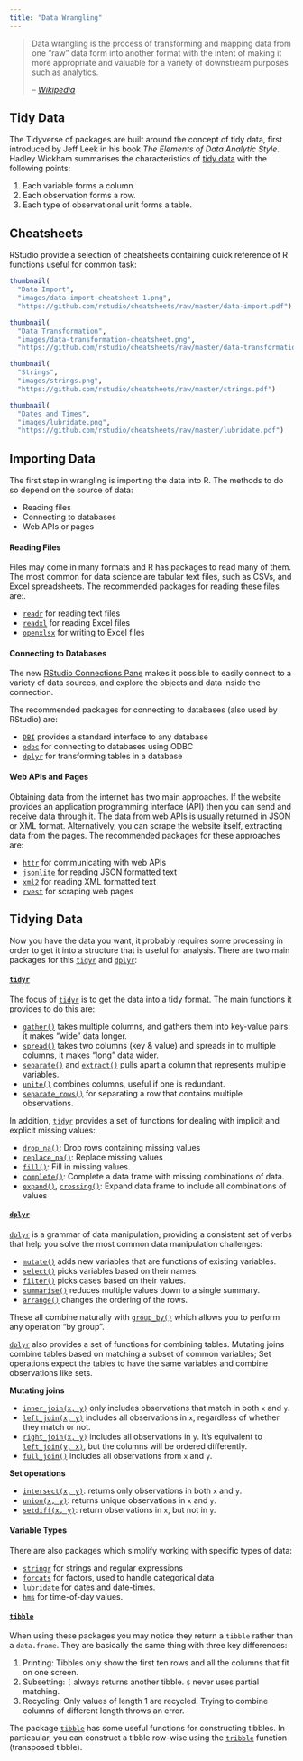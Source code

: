 ```yaml
---
title: "Data Wrangling"
---
```


> Data wrangling is the process of transforming and mapping data from one "raw" data form 
> into another format with the intent of making it more appropriate and valuable for a 
> variety of downstream purposes such as analytics.
>
> -- [_Wikipedia_](https://en.wikipedia.org/wiki/Data_wrangling)


## Tidy Data

The Tidyverse of packages are built around the concept of tidy data, first introduced by 
Jeff Leek in his book _The Elements of Data Analytic Style_. Hadley Wickham summarises the 
characteristics of [tidy data](http://tidyr.tidyverse.org/articles/tidy-data.html) with 
the following points:

 1. Each variable forms a column.
 2. Each observation forms a row.
 3. Each type of observational unit forms a table.


## Cheatsheets

RStudio provide a selection of cheatsheets containing quick reference of R functions 
useful for common task:

```r
thumbnail(
  "Data Import", 
  "images/data-import-cheatsheet-1.png",
  "https://github.com/rstudio/cheatsheets/raw/master/data-import.pdf")

thumbnail(
  "Data Transformation", 
  "images/data-transformation-cheatsheet.png",
  "https://github.com/rstudio/cheatsheets/raw/master/data-transformation.pdf")

thumbnail(
  "Strings", 
  "images/strings.png",
  "https://github.com/rstudio/cheatsheets/raw/master/strings.pdf")

thumbnail(
  "Dates and Times", 
  "images/lubridate.png",
  "https://github.com/rstudio/cheatsheets/raw/master/lubridate.pdf")
```


## Importing Data

The first step in wrangling is importing the data into R. The methods to do so depend on the 
source of data:

 - Reading files
 - Connecting to databases
 - Web APIs or pages


#### Reading Files

Files may come in many formats and R has packages to read many of them. The most common 
for data science are tabular text files, such as CSVs, and Excel spreadsheets. The 
recommended packages for reading these files are:.

 - [`readr`](http://readr.tidyverse.org/) for reading text files
 - [`readxl`](http://readxl.tidyverse.org/) for reading Excel files
 - [`openxlsx`](https://www.rdocumentation.org/packages/openxlsx/) for writing to Excel 
   files


#### Connecting to Databases

The new [RStudio Connections Pane](https://db.rstudio.com/) makes it possible to easily
connect to a variety of data sources, and explore the objects and data inside the 
connection.

The recommended packages for connecting to databases (also used by RStudio) are:

 - [`DBI`](https://db.rstudio.com/DBI) provides a standard interface to any database
 - [`odbc`](https://db.rstudio.com/odbc/) for connecting to databases using ODBC
 - [`dplyr`](https://db.rstudio.com/dplyr/) for transforming tables in a database


#### Web APIs and Pages

Obtaining data from the internet has two main approaches. If the website provides an
application programming interface (API) then you can send and receive data through it.
The data from web APIs is usually returned in JSON or XML format. Alternatively, you can
scrape the website itself, extracting data from the pages. The recommended packages for 
these approaches are:

 - [`httr`](http://httr.r-lib.org/) for communicating with web APIs
 - [`jsonlite`](https://www.rdocumentation.org/packages/jsonlite) for reading JSON 
   formatted text
 - [`xml2`](https://www.rdocumentation.org/packages/xml2) for reading XML formatted text
 - [`rvest`](https://www.rdocumentation.org/packages/rvest) for scraping 
   web pages


## Tidying Data

Now you have the data you want, it probably requires some processing in order to get it
into a structure that is useful for analysis. There are two main packages for this 
[`tidyr`](http://tidyr.tidyverse.org) and [`dplyr`](http://dplyr.tidyverse.org):


#### [`tidyr`](http://tidyr.tidyverse.org)

The focus of [`tidyr`](http://tidyr.tidyverse.org) is to get the data into a tidy format. 
The main functions it provides to do this are:

 - [`gather()`](http://tidyr.tidyverse.org/reference/gather.html) takes multiple columns, 
   and gathers them into key-value pairs: it makes "wide" data longer.
 - [`spread()`](http://tidyr.tidyverse.org/reference/spread.html) takes two columns (key 
   & value) and spreads in to multiple columns, it makes "long" data wider.
 - [`separate()`](http://tidyr.tidyverse.org/reference/separate.html) and 
   [`extract()`](http://tidyr.tidyverse.org/reference/extract.html) pulls apart a column 
   that represents multiple variables.
 - [`unite()`](http://tidyr.tidyverse.org/reference/unite.html) combines columns, useful 
   if one is redundant.
 - [`separate_rows()`](http://tidyr.tidyverse.org/reference/gather.html) for separating 
   a row that contains multiple observations.

In addition, [`tidyr`](http://tidyr.tidyverse.org) provides a set of functions for dealing
with implicit and explicit missing values:

 - [`drop_na()`](http://tidyr.tidyverse.org/reference/drop_na.html): Drop rows containing
   missing values
 - [`replace_na()`](http://tidyr.tidyverse.org/reference/replace_na.html): Replace missing
   values
 - [`fill()`](http://tidyr.tidyverse.org/reference/fill.html): Fill in missing values.
 - [`complete()`](http://tidyr.tidyverse.org/reference/complete.html): Complete a data frame
   with missing combinations of data.
 - [`expand()`](http://tidyr.tidyverse.org/reference/expand.html), 
   [`crossing()`](http://tidyr.tidyverse.org/reference/expand.html): Expand data frame to
   include all combinations of values


#### [`dplyr`](http://dplyr.tidyverse.org)

[`dplyr`](http://dplyr.tidyverse.org) is a grammar of data manipulation, providing a
consistent set of verbs that help you solve the most common data manipulation challenges:

 - [`mutate()`](http://dplyr.tidyverse.org/reference/mutate.html) adds new variables that 
   are functions of existing variables.
 - [`select()`](http://dplyr.tidyverse.org/reference/select.html) picks variables based on
   their names.
 - [`filter()`](http://dplyr.tidyverse.org/reference/filter.html) picks cases based on 
   their values.
 - [`summarise()`](http://dplyr.tidyverse.org/reference/summarise.html) reduces multiple 
   values down to a single summary.
 - [`arrange()`](http://dplyr.tidyverse.org/reference/arrange.html) changes the ordering of 
   the rows.

These all combine naturally with
[`group_by()`](http://dplyr.tidyverse.org/reference/group_by.html) which allows you to 
perform any operation "by group".

[`dplyr`](http://dplyr.tidyverse.org) also provides a set of functions for combining 
tables. Mutating joins combine tables based on matching a subset of common variables; 
Set operations expect the tables to have the same variables and combine observations like
sets.

**Mutating joins**

 - [`inner_join(x, y)`](http://dplyr.tidyverse.org/reference/join.html) only includes
   observations that match in both `x` and `y`.
 - [`left_join(x, y)`](http://dplyr.tidyverse.org/reference/join.html) includes all
   observations in `x`, regardless of whether they match or not.
 - [`right_join(x, y)`](http://dplyr.tidyverse.org/reference/join.html) includes all
   observations in `y`. It’s equivalent to 
   [`left_join(y, x)`](http://dplyr.tidyverse.org/reference/join.html), but the columns 
   will be ordered differently.
 - [`full_join()`](http://dplyr.tidyverse.org/reference/join.html) includes all 
   observations from `x` and `y`.

**Set operations**

 - [`intersect(x, y)`](http://dplyr.tidyverse.org/reference/setops.html): returns only
   observations in both `x` and `y`.
 - [`union(x, y)`](http://dplyr.tidyverse.org/reference/setops.html): returns unique
   observations in `x` and `y`.
 - [`setdiff(x, y)`](http://dplyr.tidyverse.org/reference/setops.html): return observations 
   in `x`, but not in `y`.


#### Variable Types

There are also packages which simplify working with specific types of data:

 - [`stringr`](http://stringr.tidyverse.org/) for strings and regular expressions
 - [`forcats`](http://forcats.tidyverse.org/) for factors, used to handle categorical data
 - [`lubridate`](http://lubridate.tidyverse.org/) for dates and date-times.
 - [`hms`](https://www.rdocumentation.org/packages/hms) for time-of-day values.


#### [`tibble`](http://tibble.tidyverse.org/)

When using these packages you may notice they return a `tibble` rather than a `data.frame`.
They are basically the same thing with three key differences:

 1. Printing: Tibbles only show the first ten rows and all the columns that fit on one 
    screen.
 2. Subsetting: `[` always returns another tibble. `$` never uses partial matching.
 3. Recycling: Only values of length 1 are recycled. Trying to combine columns of 
    different length throws an error.

The package [`tibble`](http://tibble.tidyverse.org/) has some useful functions for
constructing tibbles. In particaular, you can construct a tibble row-wise using the
[`tribble`](http://tibble.tidyverse.org/reference/tribble.html) function (transposed 
tibble).
